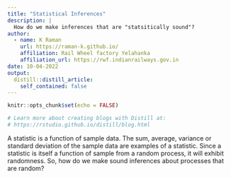 ```yaml
---
title: "Statistical Inferences"
description: |
  How do we make inferences that are "statsitically sound"?
author:
  - name: K Raman
    url: https://raman-k.github.io/
    affiliation: Rail Wheel factory Yelahanka
    affiliation_url: https://rwf.indianrailways.gov.in
date: 10-04-2022
output:
  distill::distill_article:
    self_contained: false
---
```


```r
knitr::opts_chunk$set(echo = FALSE)

# Learn more about creating blogs with Distill at:
# https://rstudio.github.io/distill/blog.html

```

A statistic is a function of sample data. The sum, average, variance or standard deviation of the sample data are examples of a statistic. Since a statistic is itself a function of sample from a random process, it will exhibit randomness. So, how do we make sound inferences about processes that are random?